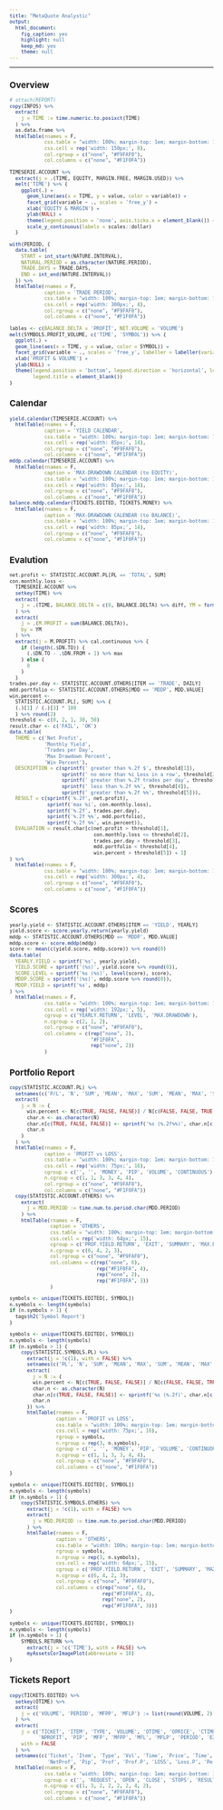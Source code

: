 ```yaml
---
title: "MetaQuote Analystic"
output:
  html_document:
    fig_caption: yes
    highlight: null
    keep_md: yes
    theme: null
---
```


<style>
.main-container {
  width: 960px;
  max-width:1600px;
}
body, td {
  font-size: 10px;
}
</style>

***
## Overview
```r
# attach(REPORT)
copy(INFOS) %>%
  extract(
    j = TIME := time.numeric.to.posixct(TIME)
  ) %>%
  as.data.frame %>%
  htmlTable(rnames = F,
            css.table = "width: 100%; margin-top: 1em; margin-bottom: 1em;",
            css.cell = rep('width: 150px;', 8),
            col.rgroup = c("none", "#F9FAF0"),
            col.columns = c("none", "#F1F0FA"))
```

```r
TIMESERIE.ACCOUNT %>%
  extract(j = .(TIME, EQUITY, MARGIN.FREE, MARGIN.USED)) %>%
  melt('TIME') %>% {
    ggplot(.) +
      geom_line(aes(x = TIME, y = value, color = variable)) +
      facet_grid(variable ~ ., scales = 'free_y') +
      xlab('EQUITY & MARGIN') +
      ylab(NULL) +
      theme(legend.position = 'none', axis.ticks.x = element_blank()) +
      scale_y_continuous(labels = scales::dollar)
  }
```

```r
with(PERIOD, {
  data.table(
    START = int_start(NATURE.INTERVAL),
    NATURAL.PERIOD = as.character(NATURE.PERIOD),
    TRADE.DAYS = TRADE.DAYS,
    END = int_end(NATURE.INTERVAL))
  }) %>%
  htmlTable(rnames = F,
            caption = 'TRADE PERIOD',
            css.table = "width: 100%; margin-top: 1em; margin-bottom: 1em;",
            css.cell = rep('width: 300px;', 4),
            col.rgroup = c("none", "#F9FAF0"),
            col.columns = c("none", "#F1F0FA"))
```

```r
lables <- c(BALANCE.DELTA = 'PROFIT', NET.VOLUME = 'VOLUME')
melt(SYMBOLS.PROFIT_VOLUME, c('TIME', 'SYMBOL')) %>% {
  ggplot(.) +
  geom_line(aes(x = TIME, y = value, color = SYMBOL)) +
  facet_grid(variable ~ ., scales = 'free_y', labeller = labeller(variable = lables)) +
  xlab('PROFIT & VOLUME') +
  ylab(NULL) +
  theme(legend.position = 'bottom', legend.direction = 'horizontal', legend.key.size = unit(10, 'pt'),
        legend.title = element_blank())
}
```
  
## Calendar
```r
yield.calendar(TIMESERIE.ACCOUNT) %>%
  htmlTable(rnames = F,
            caption = 'YIELD CALENDAR',
            css.table = "width: 100%; margin-top: 1em; margin-bottom: 1em;",
            css.cell = rep('width: 85px;', 14),
            col.rgroup = c("none", "#F9FAF0"),
            col.columns = c("none", "#F1F0FA"))
mddp.calendar(TIMESERIE.ACCOUNT) %>%
  htmlTable(rnames = F,
            caption = 'MAX-DRAWDOWN CALENDAR (to EQUITY)',
            css.table = "width: 100%; margin-top: 1em; margin-bottom: 1em;",
            css.cell = rep('width: 85px;', 14),
            col.rgroup = c("none", "#F9FAF0"),
            col.columns = c("none", "#F1F0FA"))
balance.mddp.calendar(TICKETS.EDITED, TICKETS.MONEY) %>%
  htmlTable(rnames = F,
            caption = 'MAX-DRAWDOWN CALENDAR (to BALANCE)',
            css.table = "width: 100%; margin-top: 1em; margin-bottom: 1em;",
            css.cell = rep('width: 85px;', 14),
            col.rgroup = c("none", "#F9FAF0"),
            col.columns = c("none", "#F1F0FA"))
```
  
## Evalution
```r
net.profit <- STATISTIC.ACCOUNT.PL[PL == 'TOTAL', SUM]
con.monthly.loss <-
  TIMESERIE.ACCOUNT %>%
  setkey(TIME) %>%
  extract(
    j = .(TIME, BALANCE.DELTA = c(0, BALANCE.DELTA) %>% diff, YM = format(TIME, '%Y%m'))
  ) %>%
  extract(
    j = .(M.PROFIT = sum(BALANCE.DELTA)),
    by = YM
  ) %>%
  extract(j = M.PROFIT) %>% cal.continuous %>% {
    if (length(.$DN.TO)) {
      (.$DN.TO - .$DN.FROM + 1) %>% max
    } else {
      0
    }
  }
trades.per.day <- STATISTIC.ACCOUNT.OTHERS[ITEM == 'TRADE', DAILY]
mdd.portfolio <- STATISTIC.ACCOUNT.OTHERS[MDD == 'MDDP', MDD.VALUE]
win.percent <-
  STATISTIC.ACCOUNT.PL[, SUM] %>% {
  (.)[1] / (.)[3] * 100
  } %>% round(2)
threshold <- c(0, 2, 1, 30, 50)
result.char <- c('FAIL', 'OK')
data.table(
  THEME = c('Net Profit',
            'Monthly Yield',
            'Trades per Day',
            'Max Drawdown Percent',
            'Win Percent'),
  DESCRIPTION = c(sprintf(' greater than %.2f $', threshold[1]),
                  sprintf(' no more than %i Loss in a row', threshold[2]),
                  sprintf(' greater than %.2f trades per day', threshold[3]),
                  sprintf(' less than %.2f %%', threshold[4]),
                  sprintf(' greater than %.2f %%', threshold[5])),
  RESULT = c(sprintf('%.2f', net.profit),
             sprintf('max %i', con.monthly.loss),
             sprintf('%.2f', trades.per.day),
             sprintf('%.2f %%', mdd.portfolio),
             sprintf('%.2f %%', win.percent)),
  EVALUATION = result.char[c(net.profit > threshold[1],
                             con.monthly.loss <= threshold[2],
                             trades.per.day > threshold[3],
                             mdd.portfolio < threshold[4],
                             win.percent > threshold[5]) + 1]
) %>%
  htmlTable(rnames = F,
            css.table = "width: 100%; margin-top: 1em; margin-bottom: 1em;",
            css.cell = rep('width: 300px;', 4),
            col.rgroup = c("none", "#F9FAF0"),
            col.columns = c("none", "#F1F0FA"))
```
  
## Scores
```r
yearly.yield <- STATISTIC.ACCOUNT.OTHERS[ITEM == 'YIELD', YEARLY]
yield.score <- score.yearly.return(yearly.yield)
mddp <- STATISTIC.ACCOUNT.OTHERS[MDD == 'MDDP', MDD.VALUE]
mddp.score <- score.mddp(mddp)
score <- mean(c(yield.score, mddp.score)) %>% round(0)
data.table(
  YEARLY.YIELD = sprintf('%s', yearly.yield),
  YIELD.SCORE = sprintf('(%s)', yield.score %>% round(0)),
  SCORE.LEVEL = sprintf('%s (%s)', level(score), score),
  MDDP.SCORE = sprintf('(%s)', mddp.score %>% round(0)),
  MDDP.YIELD = sprintf('%s', mddp)
) %>%
  htmlTable(rnames = F,
            css.table = "width: 100%; margin-top: 1em; margin-bottom: 1em;",
            css.cell = rep('width: 192px;', 5),
            cgroup = c('YEARLY.RETURN', 'LEVEL', 'MAX.DRAWDOWN'),
            n.cgroup = c(2, 1, 2),
            col.rgroup = c("none", "#F9FAF0"),
            col.columns = c(rep("none", 2),
                            "#F1F0FA",
                            rep("none", 2))
            )
```
  
## Portfolio Report
```r
copy(STATISTIC.ACCOUNT.PL) %>%
  setnames(c('P/L', 'N', 'SUM', 'MEAN', 'MAX', 'SUM', 'MEAN', 'MAX', 'SUM', 'MEAN', 'MAX', 'MIN', 'N.MAX', 'N.MEAN', 'MAX', 'MEAN')) %>%
  extract(
    j = N := {
      win.percent <- N[c(TRUE, FALSE, FALSE)] / N[c(FALSE, FALSE, TRUE)] * 100
      char.n <- as.character(N)
      char.n[c(TRUE, FALSE, FALSE)] <- sprintf('%s (%.2f%%)', char.n[c(TRUE, FALSE, FALSE)], win.percent)
      char.n
    }
  ) %>%
  htmlTable(rnames = F,
            caption = 'PROFIT vs LOSS',
            css.table = "width: 100%; margin-top: 1em; margin-bottom: 1em;",
            css.cell = rep('width: 75px;', 16),
            cgroup = c('', '', 'MONEY', 'PIP', 'VOLUME', 'CONTINUOUS'),
            n.cgroup = c(1, 1, 3, 3, 4, 4),
            col.rgroup = c("none", "#F9FAF0"),
            col.columns = c("none", "#F1F0FA"))
  copy(STATISTIC.ACCOUNT.OTHERS) %>%
    extract(
      j = MDD.PERIOD := time.num.to.period.char(MDD.PERIOD)
    ) %>%
    htmlTable(rnames = F,
              caption = 'OTHERS',
              css.table = "width: 100%; margin-top: 1em; margin-bottom: 1em;",
              css.cell = rep('width: 64px;', 15),
              cgroup = c('PROF.YIELD.RETURN', 'EXIT', 'SUMMARY', 'MAX.DRAWDOWN'),
              n.cgroup = c(6, 4, 2, 3),
              col.rgroup = c("none", "#F9FAF0"),
              col.columns = c(rep("none", 6),
                              rep("#F1F0FA", 4),
                              rep("none", 2),
                              rep("#F1F0FA", 3))
              )
```

```r
symbols <- unique(TICKETS.EDITED[, SYMBOL])
n.symbols <- length(symbols)
if (n.symbols > 1) {
  tags$h2('Symbol Report')
}
```

```r
symbols <- unique(TICKETS.EDITED[, SYMBOL])
n.symbols <- length(symbols)
if (n.symbols > 1) {
    copy(STATISTIC.SYMBOLS.PL) %>%
      extract(j = !c(1), with = FALSE) %>%
      setnames(c('PL', 'N', 'SUM', 'MEAN', 'MAX', 'SUM', 'MEAN', 'MAX', 'SUM', 'MEAN', 'MAX', 'MIN', 'N.MAX', 'N.MEAN', 'MAX', 'MEAN')) %>%
      extract(
        j = N := {
        win.percent <- N[c(TRUE, FALSE, FALSE)] / N[c(FALSE, FALSE, TRUE)] * 100
        char.n <- as.character(N)
        char.n[c(TRUE, FALSE, FALSE)] <- sprintf('%s (%.2f)', char.n[c(TRUE, FALSE, FALSE)], win.percent)
        char.n
      }) %>%
      htmlTable(rnames = F,
                caption = 'PROFIT vs LOSS',
                css.table = "width: 100%; margin-top: 1em; margin-bottom: 1em;",
                css.cell = rep('width: 75px;', 16),
                rgroup = symbols,
                n.rgroup = rep(3, n.symbols),
                cgroup = c('', '', 'MONEY', 'PIP', 'VOLUME', 'CONTINUOUS'),
                n.cgroup = c(1, 1, 3, 3, 4, 4),
                col.rgroup = c("none", "#F9FAF0"),
                col.columns = c("none", "#F1F0FA"))
}
```

```r
symbols <- unique(TICKETS.EDITED[, SYMBOL])
n.symbols <- length(symbols)
if (n.symbols > 1) {
    copy(STATISTIC.SYMBOLS.OTHERS) %>%
      extract(j = !c(1), with = FALSE) %>%
      extract(
        j = MDD.PERIOD := time.num.to.period.char(MDD.PERIOD)
      ) %>%
      htmlTable(rnames = F,
                caption = 'OTHERS',
                css.table = "width: 100%; margin-top: 1em; margin-bottom: 1em;",
                rgroup = symbols,
                n.rgroup = rep(3, n.symbols),
                css.cell = rep('width: 64px;', 15),
                cgroup = c('PROF.YIELD.RETURN', 'EXIT', 'SUMMARY', 'MAX.DRAWDOWN'),
                n.cgroup = c(6, 4, 2, 3),
                col.rgroup = c("none", "#F9FAF0"),
                col.columns = c(rep("none", 6),
                                rep("#F1F0FA", 4),
                                rep("none", 2),
                                rep("#F1F0FA", 3)))
}
```

```r
symbols <- unique(TICKETS.EDITED[, SYMBOL])
n.symbols <- length(symbols)
if (n.symbols > 1) {
    SYMBOLS.RETURN %>%
      extract(j = !c('TIME'), with = FALSE) %>%
      myAssetsCorImagePlot(abbreviate = 10)
}
```

<!-- # -->
<!-- # ```{r Symbol Report, echo=F, fig.align='center', fig.width=10, message=FALSE, warning=FALSE} -->
<!-- # symbols <- unique(TICKETS.EDITED[, SYMBOL]) -->
<!-- # n.symbols <- length(symbols) -->
<!-- # if (n.symbols > 1) { -->
<!-- #   tagList( -->
<!-- #     tags$h2('Symbol Report'), -->
<!-- #     copy(STATISTIC.SYMBOLS.PL) %>% -->
<!-- #       extract(j = !c(1), with = FALSE) %>% -->
<!-- #       setnames(c('PL', 'N', 'SUM', 'MEAN', 'MAX', 'SUM', 'MEAN', 'MAX', 'SUM', 'MEAN', 'MAX', 'MIN', 'N.MAX', 'N.MEAN', 'MAX', 'MEAN')) %>% -->
<!-- #       extract( -->
<!-- #         j = N := { -->
<!-- #         win.percent <- N[c(TRUE, FALSE, FALSE)] / N[c(FALSE, FALSE, TRUE)] * 100 -->
<!-- #         char.n <- as.character(N) -->
<!-- #         char.n[c(TRUE, FALSE, FALSE)] <- sprintf('%s (%.2f)', char.n[c(TRUE, FALSE, FALSE)], win.percent) -->
<!-- #         char.n -->
<!-- #       }) %>% -->
<!-- #       htmlTable(rnames = F, -->
<!-- #                 caption = 'PROFIT vs LOSS', -->
<!-- #                 css.table = "width: 100%; margin-top: 1em; margin-bottom: 1em;", -->
<!-- #                 css.cell = rep('width: 75px;', 16), -->
<!-- #                 rgroup = symbols, -->
<!-- #                 n.rgroup = rep(3, n.symbols), -->
<!-- #                 cgroup = c('', '', 'MONEY', 'PIP', 'VOLUME', 'CONTINUOUS'), -->
<!-- #                 n.cgroup = c(1, 1, 3, 3, 4, 4), -->
<!-- #                 col.rgroup = c("none", "#F9FAF0"), -->
<!-- #                 col.columns = c("none", "#F1F0FA")), -->
<!-- #     copy(STATISTIC.SYMBOLS.OTHERS) %>% -->
<!-- #       extract(j = !c(1), with = FALSE) %>% -->
<!-- #       extract( -->
<!-- #         j = MDD.PERIOD := time.num.to.period.char(MDD.PERIOD) -->
<!-- #       ) %>% -->
<!-- #       htmlTable(rnames = F, -->
<!-- #                 caption = 'OTHERS', -->
<!-- #                 css.table = "width: 100%; margin-top: 1em; margin-bottom: 1em;", -->
<!-- #                 rgroup = symbols, -->
<!-- #                 n.rgroup = rep(3, n.symbols), -->
<!-- #                 css.cell = rep('width: 64px;', 15), -->
<!-- #                 cgroup = c('PROF.YIELD.RETURN', 'EXIT', 'SUMMARY', 'MAX.DRAWDOWN'), -->
<!-- #                 n.cgroup = c(6, 4, 2, 3), -->
<!-- #                 col.rgroup = c("none", "#F9FAF0"), -->
<!-- #                 col.columns = c(rep("none", 6), -->
<!-- #                                 rep("#F1F0FA", 4), -->
<!-- #                                 rep("none", 2), -->
<!-- #                                 rep("#F1F0FA", 3))), -->
<!-- #     SYMBOLS.RETURN %>% -->
<!-- #       extract(j = !c('TIME'), with = FALSE) %>% -->
<!-- #       myAssetsCorImagePlot(abbreviate = 10) -->
<!-- #   ) -->
<!-- # } -->
<!-- # ``` -->

## Tickets Report
```r
copy(TICKETS.EDITED) %>%
  setkey(OTIME) %>%
  extract(
    j = c('VOLUME', 'PERIOD', 'MFPP', 'MFLP') := list(round(VOLUME, 2), time.num.to.period.char(PERIOD), time.num.to.period.char(MFPP), time.num.to.period.char(MFLP))
  ) %>%
  extract(
    j = c('TICKET', 'ITEM', 'TYPE', 'VOLUME', 'OTIME', 'OPRICE', 'CTIME', 'CPRICE', 'SL', 'TP',
          'NPROFIT', 'PIP', 'MFP', 'MFPP', 'MFL', 'MFLP', 'PERIOD', 'EXIT'),
    with = FALSE
  ) %>%
  setnames(c('Ticket', 'Item', 'Type', 'Vol', 'Time', 'Price', 'Time', 'Price',' SL', 'TP',
             'NetProf', 'Pip', 'Prof', 'Prof.P', 'LOSS', 'Loss.P', 'Period', 'Exit')) %>%
  htmlTable(rnames = F,
            css.table = "width: 100%; margin-top: 1em; margin-bottom: 1em;",
            cgroup = c('', 'REQUEST', 'OPEN', 'CLOSE', 'STOPS', 'RESULT', 'MAX FLOATING', ''),
            n.cgroup = c(1, 3, 2, 2, 2, 2, 4, 2),
            col.rgroup = c("none", "#F9FAF0"),
            col.columns = c("none", "#F1F0FA"))
```

